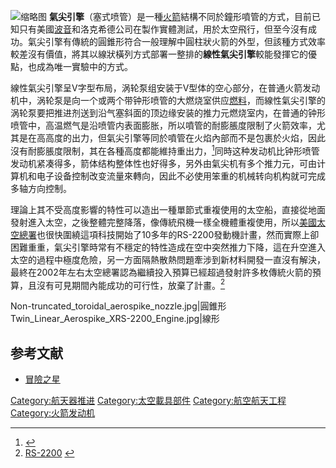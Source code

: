 [[File:Aerospikeprinciplediagram-zh.svg|缩略图]]
'''氣尖引擎'''（塞式喷管）是一種[[火箭|火箭]]結構不同於鐘形噴管的方式，目前已知只有美國[[波音|波音]]和洛克希德公司在製作實體測試，用於太空飛行，但至今沒有成功。氣尖引擎有傳統的圓錐形符合一般理解中圓柱狀火箭的外型，但該種方式效率較差沒有價值，將其以線狀橫列方式部署一整排的'''線性氣尖引擎'''較能發揮它的優點，也成為唯一實驗中的方式。

線性氣尖引擎呈V字型布局，涡轮泵组安装于V型体的空心部分，在普通火箭发动机中，涡轮泵是向一个或两个带钟形喷管的大燃烧室供应[[燃料|燃料]]，而線性氣尖引擎的涡轮泵要把推进剂送到沿气塞斜面的顶边缘安装的推力元燃烧室内，在普通的钟形喷管中，高温燃气是沿喷管内表面膨胀，所以噴管的耐膨脹度限制了火箭效率，尤其是在高高度的出力，但氣尖引擎等同於噴管在火焰內部而不是包裹於火焰，因此沒有耐膨脹度限制，其在各種高度都能維持重出力，<ref>{{Cite web |url=http://www.aerospaceweb.org/design/aerospike/main.shtml |title=aerospaceweb.org |accessdate=2015-06-16 |archive-date=2015-11-05 |archive-url=https://web.archive.org/web/20151105002206/http://www.aerospaceweb.org/design/aerospike/main.shtml |dead-url=no }}</ref>同時这种发动机比钟形喷管发动机紧凑得多，箭体结构整体性也好得多，另外由氣尖机有多个推力元，可由计算机和电子设备控制改变流量來轉向，因此不必使用笨重的机械转向机构就可完成多轴方向控制。

理論上其不受高度影響的特性可以造出一種單節式重複使用的太空船，直接從地面發射進入太空，之後整體完整降落，像傳統飛機一樣全機體重複使用，所以[[美國太空總署|美國太空總署]]也很快圍繞這項科技開始了10多年的RS-2200發動機計畫，然而實際上卻困難重重，氣尖引擎時常有不穩定的特性造成在空中突然推力下降，這在升空進入太空的過程中極度危險，另一方面隔熱散熱問題牽涉到新材料開發一直沒有解決，最終在2002年左右太空總署認為繼續投入預算已經超過發射許多枚傳統火箭的預算，且沒有可見期間內能成功的可行性，放棄了計畫。<ref>[http://www.astronautix.com/engines/rs2200.htm RS-2200] {{webarchive|url=https://web.archive.org/web/20110317035653/http://www.astronautix.com/engines/rs2200.htm |date=2011-03-17 }}</ref>
<gallery>
Non-truncated_toroidal_aerospike_nozzle.jpg|圓錐形
Twin_Linear_Aerospike_XRS-2200_Engine.jpg|線形
</gallery>



==参考文献==
{{reflist}}
*[[冒險之星|冒險之星]]
[[Category:航天器推进|Category:航天器推进]]
[[Category:太空載具部件|Category:太空載具部件]]
[[Category:航空航天工程|Category:航空航天工程]]
[[Category:火箭发动机|Category:火箭发动机]]